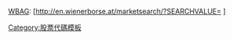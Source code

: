 [[維也納證券教交易所|WBAG]]:&nbsp;[http://en.wienerborse.at/marketsearch/?SEARCHVALUE={{{1}}} {{{1}}}]<noinclude>
[[Category:股票代碼模板]]

</noinclude>